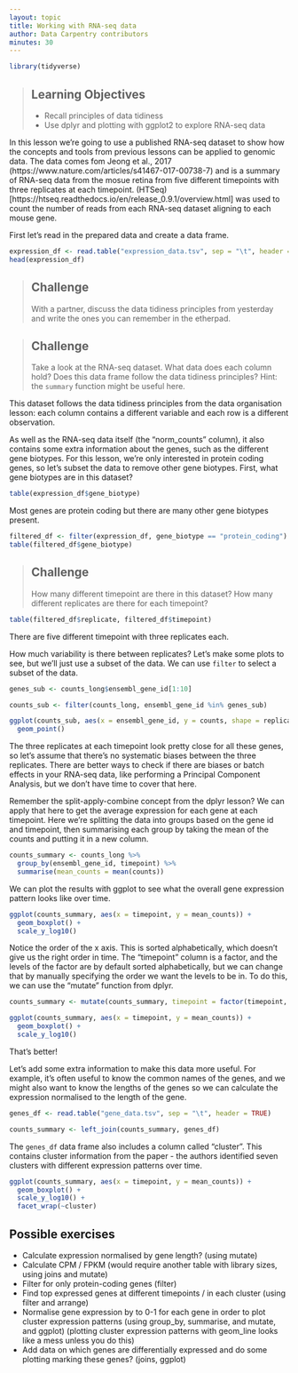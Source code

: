 ```yaml
---
layout: topic
title: Working with RNA-seq data
author: Data Carpentry contributors
minutes: 30
---
```


```r
library(tidyverse)
```

> ## Learning Objectives 
* Recall principles of data tidiness
* Use dplyr and plotting with ggplot2 to explore RNA-seq data

In this lesson we're going to use a published RNA-seq dataset to show how the concepts and tools from previous lessons can be applied to genomic data. The data comes fom Jeong et al., 2017 (https://www.nature.com/articles/s41467-017-00738-7) and is a summary of RNA-seq data from the mosue retina from five different timepoints with three replicates at each timepoint. (HTSeq)[https://htseq.readthedocs.io/en/release_0.9.1/overview.html] was used to count the number of reads from each RNA-seq dataset aligning to each mouse gene. 

First let's read in the prepared data and create a data frame. 

```r
expression_df <- read.table("expression_data.tsv", sep = "\t", header = TRUE)
head(expression_df)
```

> ## Challenge
With a partner, discuss the data tidiness principles from yesterday and write the ones you can remember in the etherpad.

> ## Challenge
Take a look at the RNA-seq dataset. What data does each column hold? Does this data frame follow the data tidiness principles? Hint: the `summary` function might be useful here. 

This dataset follows the data tidiness principles from the data organisation lesson: each column contains a different variable and each row is a different observation. 

As well as the RNA-seq data itself (the "norm_counts" column), it also contains some extra information about the genes, such as the different gene biotypes. For this lesson, we're only interested in protein coding genes, so let's subset the data to remove other gene biotypes. First, what gene biotypes are in this dataset?

```r
table(expression_df$gene_biotype)
```

Most genes are protein coding but there are many other gene biotypes present.

```r
filtered_df <- filter(expression_df, gene_biotype == "protein_coding")
table(filtered_df$gene_biotype)
```

> ## Challenge
How many different timepoint are there in this dataset? How many different replicates are there for each timepoint?

```r
table(filtered_df$replicate, filtered_df$timepoint)
```

There are five different timepoint with three replicates each.


How much variability is there between replicates? Let's make some plots to see, but we'll just use a subset of the data. We can use `filter` to select a subset of the data.

```r
genes_sub <- counts_long$ensembl_gene_id[1:10]

counts_sub <- filter(counts_long, ensembl_gene_id %in% genes_sub)

ggplot(counts_sub, aes(x = ensembl_gene_id, y = counts, shape = replicate, colour = timepoint)) +
  geom_point() 
```

The three replicates at each timepoint look pretty close for all these genes, so let's assume that there's no systematic biases between the three replicates. There are better ways to check if there are biases or batch effects in your RNA-seq data, like performing a Principal Component Analysis, but we don't have time to cover that here.

Remember the split-apply-combine concept from the dplyr lesson? We can apply that here to get the average expression for each gene at each timepoint. Here we're splitting the data into groups based on the gene id and timepoint, then summarising each group by taking the mean of the counts and putting it in a new column. 

```r
counts_summary <- counts_long %>%
  group_by(ensembl_gene_id, timepoint) %>%
  summarise(mean_counts = mean(counts))

```

We can plot the results with ggplot to see what the overall gene expression pattern looks like over time. 

```r
ggplot(counts_summary, aes(x = timepoint, y = mean_counts)) +
  geom_boxplot() +
  scale_y_log10()
```

Notice the order of the x axis. This is sorted alphabetically, which doesn't give us the right order in time. The "timepoint" column is a factor, and the levels of the factor are by default sorted alphabetically, but we can change that by manually specifying the order we want the levels to be in. To do this, we can use the "mutate" function from dplyr.

```r
counts_summary <- mutate(counts_summary, timepoint = factor(timepoint, levels = c("P6", "P10", "P15", "P21", "P50")))

ggplot(counts_summary, aes(x = timepoint, y = mean_counts)) +
  geom_boxplot() +
  scale_y_log10()
```

That's better! 

Let's add some extra information to make this data more useful. For example, it's often useful to know the common names of the genes, and we might also want to know the lengths of the genes so we can calculate the expression normalised to the length of the gene.

```r
genes_df <- read.table("gene_data.tsv", sep = "\t", header = TRUE)

counts_summary <- left_join(counts_summary, genes_df)
```

The `genes_df` data frame also includes a column called "cluster". This contains cluster information from the paper - the authors identified seven clusters with different expression patterns over time.

```r
ggplot(counts_summary, aes(x = timepoint, y = mean_counts)) +
  geom_boxplot() +
  scale_y_log10() + 
  facet_wrap(~cluster)
```

## Possible exercises

* Calculate expression normalised by gene length? (using mutate)
* Calculate CPM / FPKM (would require another table with library sizes, using joins and mutate)
* Filter for only protein-coding genes (filter)
* Find top expressed genes at different timepoints / in each cluster (using filter and arrange)
* Normalise gene expression by to 0-1 for each gene in order to plot cluster expression patterns (using group_by, summarise, and mutate, and ggplot) (plotting cluster expression patterns with geom_line looks like a mess unless you do this)
* Add data on which genes are differentially expressed and do some plotting marking these genes? (joins, ggplot)

